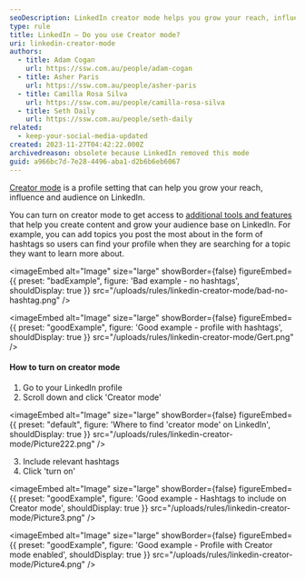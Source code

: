 ```yaml
---
seoDescription: LinkedIn creator mode helps you grow your reach, influence, and audience by providing additional tools and features to create engaging content.
type: rule
title: LinkedIn – Do you use Creator mode?
uri: linkedin-creator-mode
authors:
  - title: Adam Cogan
    url: https://ssw.com.au/people/adam-cogan
  - title: Asher Paris
    url: https://ssw.com.au/people/asher-paris
  - title: Camilla Rosa Silva
    url: https://ssw.com.au/people/camilla-rosa-silva
  - title: Seth Daily
    url: https://ssw.com.au/people/seth-daily
related:
  - keep-your-social-media-updated
created: 2023-11-27T04:42:22.000Z
archivedreason: obsolete because LinkedIn removed this mode
guid: a966bc7d-7e28-4496-aba1-d2b6b6eb6067
---
```


[Creator mode](https://www.linkedin.com/help/linkedin/answer/a522537) is a profile setting that can help you grow your reach, influence and audience on LinkedIn.

You can turn on creator mode to get access to [additional tools and features](https://www.linkedin.com/help/linkedin/answer/a529748) that help you create content and grow your audience base on LinkedIn.
For example, you can add topics you post the most about in the form of hashtags so users can find your profile when they are searching for a topic they want to learn more about.

<imageEmbed
  alt="Image"
  size="large"
  showBorder={false}
  figureEmbed={{
    preset: "badExample",
    figure: 'Bad example - no hashtags',
    shouldDisplay: true
  }}
  src="/uploads/rules/linkedin-creator-mode/bad-no-hashtag.png"
/>

<imageEmbed
  alt="Image"
  size="large"
  showBorder={false}
  figureEmbed={{
    preset: "goodExample",
    figure: 'Good example - profile with hashtags',
    shouldDisplay: true
  }}
  src="/uploads/rules/linkedin-creator-mode/Gert.png"
/>

#### **How to turn on creator mode**

1. Go to your LinkedIn profile
2. Scroll down and click 'Creator mode'


<imageEmbed
  alt="Image"
  size="large"
  showBorder={false}
  figureEmbed={{
    preset: "default",
    figure: 'Where to find \'creator mode\' on LinkedIn',
    shouldDisplay: true
  }}
  src="/uploads/rules/linkedin-creator-mode/Picture222.png"
/>

3. Include relevant hashtags
4. Click 'turn on'

<imageEmbed
  alt="Image"
  size="large"
  showBorder={false}
  figureEmbed={{
    preset: "goodExample",
    figure: 'Good example - Hashtags to include on Creator mode',
    shouldDisplay: true
  }}
  src="/uploads/rules/linkedin-creator-mode/Picture3.png"
/>

<imageEmbed
  alt="Image"
  size="large"
  showBorder={false}
  figureEmbed={{
    preset: "goodExample",
    figure: 'Good example - Profile with Creator mode enabled',
    shouldDisplay: true
  }}
  src="/uploads/rules/linkedin-creator-mode/Picture4.png"
/>